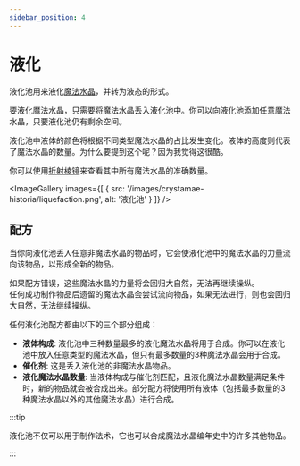 ```yaml
---
sidebar_position: 4
---
```



# 液化

液化池用来液化[魔法水晶](./realisation)，并转为液态的形式。

要液化魔法水晶，只需要将魔法水晶丢入液化池中。你可以向液化池添加任意魔法水晶，只要液化池仍有剩余空间。

液化池中液体的颜色将根据不同类型魔法水晶的占比发生变化。液体的高度则代表了魔法水晶的数量。为什么要提到这个呢？因为我觉得这很酷。

你可以使用[折射棱镜](./Refraction-Lens)来查看其中所有魔法水晶的准确数量。

<ImageGallery images={[
  { src: '/images/crystamae-historia/liquefaction.png', alt: '液化池' }
]} />

## 配方

当你向液化池丢入任意非魔法水晶的物品时，它会使液化池中的魔法水晶的力量流向该物品，以形成全新的物品。

如果配方错误，这些魔法水晶的力量将会回归大自然，无法再继续操纵。<br />
任何成功制作物品后遗留的魔法水晶会尝试流向物品，如果无法进行，则也会回归大自然，无法继续操纵。

任何液化池配方都由以下的三个部分组成：

- **液体构成**: 液化池中三种数量最多的液化魔法水晶将用于合成。你可以在液化池中放入任意类型的魔法水晶，但只有最多数量的3种魔法水晶会用于合成。
- **催化剂**: 这是丢入液化池的非魔法水晶物品。
- **液化魔法水晶数量**: 当液体构成与催化剂匹配，且液化魔法水晶数量满足条件时，新的物品就会被合成出来。部分配方将使用所有液体（包括最多数量的3种魔法水晶以外的其他魔法水晶）进行合成。

:::tip

液化池不仅可以用于制作法术，它也可以合成魔法水晶编年史中的许多其他物品。

:::
